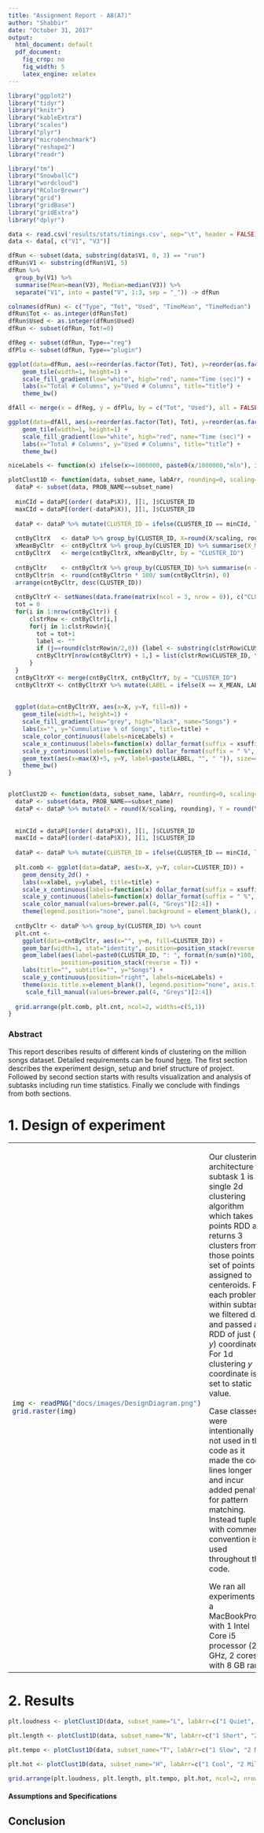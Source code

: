 ```yaml
---
title: "Assignment Report - A8(A7)"
author: "Shabbir"
date: "October 31, 2017"
output:
  html_document: default
  pdf_document:
    fig_crop: no
    fig_width: 5
    latex_engine: xelatex
---
```


```r
library("ggplot2")
library("tidyr")
library("knitr")
library("kableExtra")
library("scales")
library("plyr")
library("microbenchmark")
library("reshape2")
library("readr")

library("tm")
library("SnowballC")
library("wordcloud")
library("RColorBrewer")
library("grid")
library("gridBase")
library("gridExtra")
library("dplyr")
```

```r
data <- read.csv('results/stats/timings.csv', sep="\t", header = FALSE)
data <- data[, c("V1", "V3")]
```

```r
dfRun <- subset(data, substring(data$V1, 0, 3) == "run")
dfRun$V1 <- substring(dfRun$V1, 5)
dfRun %>%
  group_by(V1) %>% 
  summarise(Mean=mean(V3), Median=median(V3)) %>%
  separate("V1", into = paste("V", 1:3, sep = "_")) -> dfRun

colnames(dfRun) <- c("Type", "Tot", "Used", "TimeMean", "TimeMedian")
dfRun$Tot <- as.integer(dfRun$Tot)
dfRun$Used <- as.integer(dfRun$Used)
dfRun <- subset(dfRun, Tot!=0)

dfReg <- subset(dfRun, Type=="reg")
dfPlu <- subset(dfRun, Type=="plugin")
```
```r
ggplot(data=dfRun, aes(x=reorder(as.factor(Tot), Tot), y=reorder(as.factor(Used), Used), fill=TimeMedian)) +
    geom_tile(width=1, height=1) + 
    scale_fill_gradient(low="white", high="red", name="Time (sec)") +
    labs(x="Total # Columns", y="Used # Columns", title="title") + 
    theme_bw()
```

    
```r
dfAll <- merge(x = dfReg, y = dfPlu, by = c("Tot", "Used"), all = FALSE)

ggplot(data=dfAll, aes(x=reorder(as.factor(Tot), Tot), y=reorder(as.factor(Used), Used), fill=TimeMedian.y - TimeMedian.x)) +
    geom_tile(width=1, height=1) + 
    scale_fill_gradient(low="white", high="red", name="Time (sec)") +
    labs(x="Total # Columns", y="Used # Columns", title="title") + 
    theme_bw()
```
















```r



niceLabels <- function(x) ifelse(x>=1000000, paste0(x/1000000,"mln"), ifelse(x==0, x, paste0(x/1000,"k")))

plotClust1D <- function(data, subset_name, labArr, rounding=0, scaling=1, title="", xlabel="", ylabel="", ysuffix="", xsuffix=""){
  dataP <- subset(data, PROB_NAME==subset_name)
  
  minCId = dataP[(order( dataP$X)), ][1, ]$CLUSTER_ID
  maxCId = dataP[(order(-dataP$X)), ][1, ]$CLUSTER_ID
  
  dataP <- dataP %>% mutate(CLUSTER_ID = ifelse(CLUSTER_ID == minCId, labArr[1], ifelse(CLUSTER_ID == maxCId, labArr[3], labArr[2])))
  
  cntByCltrX   <- dataP %>% group_by(CLUSTER_ID, X=round(X/scaling, rounding)) %>% count
  xMeanByCltr  <- cntByCltrX %>% group_by(CLUSTER_ID) %>% summarise(X_MEAN = round(mean(X), 0)) 
  cntByCltrX   <- merge(cntByCltrX, xMeanByCltr, by = "CLUSTER_ID")
  
  cntByCltr    <- cntByCltrX %>% group_by(CLUSTER_ID) %>% summarise(n = sum(n)) 
  cntByCltr$n  <- round(cntByCltr$n * 100/ sum(cntByCltr$n), 0)
  arrange(cntByCltr, desc(CLUSTER_ID))
  
  cntByCltrY <- setNames(data.frame(matrix(ncol = 3, nrow = 0)), c("CLUSTER_ID", "Y", "LABEL"))
  tot = 0
  for(i in 1:nrow(cntByCltr)) {
      clstrRow <- cntByCltr[i,]
      for(j in 1:clstrRow$n){
        tot = tot+1
        label <- ""
        if (j==round(clstrRow$n/2,0)) {label <- substring(clstrRow$CLUSTER_ID, 2)}
        cntByCltrY[nrow(cntByCltrY) + 1,] = list(clstrRow$CLUSTER_ID, tot, label)
      }
  }
  cntByCltrXY <- merge(cntByCltrX, cntByCltrY, by = "CLUSTER_ID")
  cntByCltrXY <- cntByCltrXY %>% mutate(LABEL = ifelse(X == X_MEAN, LABEL, ""))
  
  
  ggplot(data=cntByCltrXY, aes(x=X, y=Y, fill=n)) +
    geom_tile(width=1, height=1) +
    scale_fill_gradient(low="grey", high="black", name="Songs") +
    labs(x="", y="Cummulative % of Songs", title=title) +
    scale_color_continuous(labels=niceLabels) +
    scale_x_continuous(labels=function(x) dollar_format(suffix = xsuffix, prefix = "")(x)) +
    scale_y_continuous(labels=function(x) dollar_format(suffix = " %", prefix = "")(x)) +
    geom_text(aes(x=max(X)+5, y=Y, label=paste(LABEL, "", " ")), size=4) + 
    theme_bw()
}


plotClust2D <- function(data, subset_name, labArr, rounding=0, scaling=1, title="", xlabel="", ylabel="", ysuffix="", xsuffix=""){
  dataP <- subset(data, PROB_NAME==subset_name)
  dataP <- dataP %>% mutate(X = round(X/scaling, rounding), Y = round(Y/scaling, rounding))
  
  
  minCId = dataP[(order( dataP$X)), ][1, ]$CLUSTER_ID
  maxCId = dataP[(order(-dataP$X)), ][1, ]$CLUSTER_ID
  
  dataP <- dataP %>% mutate(CLUSTER_ID = ifelse(CLUSTER_ID == minCId, labArr[1], ifelse(CLUSTER_ID == maxCId, labArr[3], labArr[2])))
  
  plt.comb <- ggplot(data=dataP, aes(x=X, y=Y, color=CLUSTER_ID)) +
    geom_density_2d() +
    labs(x=xlabel, y=ylabel, title=title) +
    scale_x_continuous(labels=function(x) dollar_format(suffix = xsuffix, prefix = "")(x)) +
    scale_y_continuous(labels=function(x) dollar_format(suffix = " %", prefix = "")(x)) +
    scale_color_manual(values=brewer.pal(4, "Greys")[2:4]) + 
    theme(legend.position="none", panel.background = element_blank(), axis.line = element_line(colour = "black"), panel.grid.major = element_line(color="lightgrey"))
  
  cntByCltr <- dataP %>% group_by(CLUSTER_ID) %>% count
  plt.cnt <- 
    ggplot(data=cntByCltr, aes(x="", y=n, fill=CLUSTER_ID)) +
    geom_bar(width=1, stat="identity", position=position_stack(reverse = T)) +
    geom_label(aes(label=paste0(CLUSTER_ID, ": ", format(n/sum(n)*100, digits=0), "%")), 
               position=position_stack(reverse = T)) +
    labs(title="", subtitle="", y="Songs") +
    scale_y_continuous(position="right", labels=niceLabels) +
    theme(axis.title.x=element_blank(), legend.position="none", axis.ticks.x=element_blank(), panel.background = element_blank()) +
     scale_fill_manual(values=brewer.pal(4, "Greys")[2:4]) 
 
  grid.arrange(plt.comb, plt.cnt, ncol=2, widths=c(5,1))
}

```

### Abstract

This report describes results of different kinds of clustering on the million songs dataset. Detailed requirements can be found [here](http://janvitek.org/pdpmr/f17/task-a7-clustering.html). The first section describes the experiment design, setup and brief structure of project. Followed by second section starts with results visualization and analysis of subtasks including run time statistics. Finally we conclude with findings from both sections.

# 1. Design of experiment

<table><tr><td>
```r
img <- readPNG("docs/images/DesignDiagram.png")
grid.raster(img)
```
</td><td valign="top">
Our clustering architecture for subtask 1 is a single 2d clustering algorithm which takes 2d points RDD and returns 3 clusters from those points as set of points assigned to centeroids. For each problem within subtask we filtered data and passed an RDD of just $(x,y)$ coordinates. For 1d clustering $y$ coordinate is set to static value.

Case classes were intentionally not used in the code as it made the code lines longer and incur added penalty for pattern matching. Instead tuples with comments convention is used throughout the code.

We ran all experiments on a MacBookPro12 with 1 Intel Core i5 processor (2.7 GHz, 2 cores) with 8 GB ram.
</td></tr></table>

# 2. Results



```r
plt.loudness <- plotClust1D(data, subset_name="L", labArr=c("1 Quiet", "2 Med", "3 Loud"), title="Fuzzy Loudness (1 db buckets)", xlabel="Loudness", xsuffix=" db", rounding=0)

plt.length <- plotClust1D(data, subset_name="N", labArr=c("1 Short", "2 Med", "3 Long"), title="Fuzzy Length (30 sec buckets)", xlabel="Length", xsuffix=" min", scaling=30)

plt.tempo <- plotClust1D(data, subset_name="T", labArr=c("1 Slow", "2 Med", "3 Fast"), title="Fuzzy Tempo (3 BPM buckets)", xlabel="Tempo", xsuffix=" BPM", rounding=0, scaling=3)

plt.hot <- plotClust1D(data, subset_name="H", labArr=c("1 Cool", "2 Mild", "3 Hot"), title="Fuzzy Song Hotness (1% buckets)", xlabel="Hotness", xsuffix=" %", rounding=3, scaling=.01)

grid.arrange(plt.loudness, plt.length, plt.tempo, plt.hot, ncol=2, nrow=2)

```


#### Assumptions and Specifications


## Conclusion

